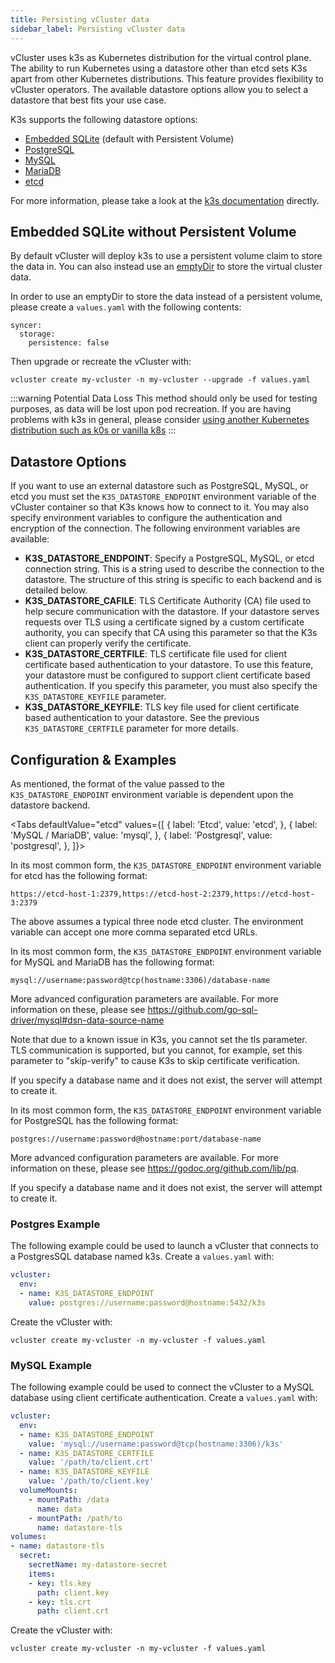 ```yaml
---
title: Persisting vCluster data
sidebar_label: Persisting vCluster data
---
```



vCluster uses k3s as Kubernetes distribution for the virtual control plane. The ability to run Kubernetes using a datastore other than etcd sets K3s apart from other Kubernetes distributions. This feature provides flexibility to vCluster operators. The available datastore options allow you to select a datastore that best fits your use case.

K3s supports the following datastore options:
* [Embedded SQLite](https://www.sqlite.org/index.html) (default with Persistent Volume)
* [PostgreSQL](https://www.postgresql.org/)
* [MySQL](https://www.mysql.com/)
* [MariaDB](https://mariadb.org/)
* [etcd](https://etcd.io/)

For more information, please take a look at the [k3s documentation](https://rancher.com/docs/k3s/latest/en/installation/datastore/) directly.

## Embedded SQLite without Persistent Volume

By default vCluster will deploy k3s to use a persistent volume claim to store the data in. You can also instead use an [emptyDir](https://kubernetes.io/docs/concepts/storage/volumes/#emptydir) to store the virtual cluster data.

In order to use an emptyDir to store the data instead of a persistent volume, please create a `values.yaml` with the following contents:

```
syncer:
  storage:
    persistence: false
```

Then upgrade or recreate the vCluster with:

```
vcluster create my-vcluster -n my-vcluster --upgrade -f values.yaml
```

:::warning Potential Data Loss
This method should only be used for testing purposes, as data will be lost upon pod recreation. If you are having problems with k3s in general, please consider [using another Kubernetes distribution such as k0s or vanilla k8s](./supported-distros.mdx)
:::

## Datastore Options

If you want to use an external datastore such as PostgreSQL, MySQL, or etcd you must set the `K3S_DATASTORE_ENDPOINT` environment variable of the vCluster container so that K3s knows how to connect to it. You may also specify environment variables to configure the authentication and encryption of the connection. The following environment variables are available:

* **K3S_DATASTORE_ENDPOINT**: Specify a PostgreSQL, MySQL, or etcd connection string. This is a string used to describe the connection to the datastore. The structure of this string is specific to each backend and is detailed below.
* **K3S_DATASTORE_CAFILE**: TLS Certificate Authority (CA) file used to help secure communication with the datastore. If your datastore serves requests over TLS using a certificate signed by a custom certificate authority, you can specify that CA using this parameter so that the K3s client can properly verify the certificate.
* **K3S_DATASTORE_CERTFILE**: TLS certificate file used for client certificate based authentication to your datastore. To use this feature, your datastore must be configured to support client certificate based authentication. If you specify this parameter, you must also specify the `K3S_DATASTORE_KEYFILE` parameter.
* **K3S_DATASTORE_KEYFILE**: TLS key file used for client certificate based authentication to your datastore. See the previous `K3S_DATASTORE_CERTFILE` parameter for more details.

## Configuration & Examples

As mentioned, the format of the value passed to the `K3S_DATASTORE_ENDPOINT` environment variable is dependent upon the datastore backend.

<Tabs
    defaultValue="etcd"
    values={[
        { label: 'Etcd', value: 'etcd', },
        { label: 'MySQL / MariaDB', value: 'mysql', },
        { label: 'Postgresql', value: 'postgresql', },
    ]}>
<TabItem value="etcd">

In its most common form, the `K3S_DATASTORE_ENDPOINT` environment variable for etcd has the following format:

```
https://etcd-host-1:2379,https://etcd-host-2:2379,https://etcd-host-3:2379
```

The above assumes a typical three node etcd cluster. The environment variable can accept one more comma separated etcd URLs.

</TabItem>
<TabItem value="mysql">

In its most common form, the `K3S_DATASTORE_ENDPOINT` environment variable for MySQL and MariaDB has the following format:

```
mysql://username:password@tcp(hostname:3306)/database-name
```
More advanced configuration parameters are available. For more information on these, please see https://github.com/go-sql-driver/mysql#dsn-data-source-name

Note that due to a known issue in K3s, you cannot set the tls parameter. TLS communication is supported, but you cannot, for example, set this parameter to "skip-verify" to cause K3s to skip certificate verification.

If you specify a database name and it does not exist, the server will attempt to create it.

</TabItem>
<TabItem value="postgresql">

In its most common form, the `K3S_DATASTORE_ENDPOINT` environment variable for PostgreSQL has the following format:

```
postgres://username:password@hostname:port/database-name
```

More advanced configuration parameters are available. For more information on these, please see https://godoc.org/github.com/lib/pq.

If you specify a database name and it does not exist, the server will attempt to create it.

</TabItem>
</Tabs>

### Postgres Example

The following example could be used to launch a vCluster that connects to a PostgresSQL database named k3s. Create a `values.yaml` with:

```yaml
vcluster:
  env:
  - name: K3S_DATASTORE_ENDPOINT
    value: postgres://username:password@hostname:5432/k3s
```

Create the vCluster with:
```
vcluster create my-vcluster -n my-vcluster -f values.yaml
```

### MySQL Example

The following example could be used to connect the vCluster to a MySQL database using client certificate authentication. Create a `values.yaml` with:

```yaml
vcluster:
  env:
  - name: K3S_DATASTORE_ENDPOINT
    value: 'mysql://username:password@tcp(hostname:3306)/k3s'
  - name: K3S_DATASTORE_CERTFILE
    value: '/path/to/client.crt'
  - name: K3S_DATASTORE_KEYFILE
    value: '/path/to/client.key'
  volumeMounts:
    - mountPath: /data
      name: data
    - mountPath: /path/to
      name: datastore-tls
volumes:
- name: datastore-tls
  secret:
    secretName: my-datastore-secret
    items:
    - key: tls.key
      path: client.key
    - key: tls.crt
      path: client.crt
```

Create the vCluster with:
```
vcluster create my-vcluster -n my-vcluster -f values.yaml
```
